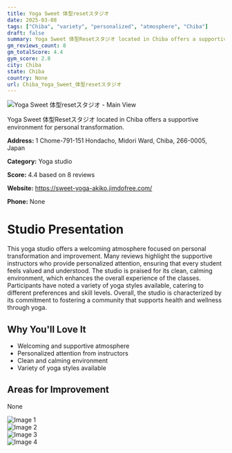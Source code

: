 ```yaml
---
title: Yoga Sweet 体型resetスタジオ
date: 2025-03-08
tags: ["Chiba", "variety", "personalized", "atmosphere", "Chiba"]  
draft: false
summary: Yoga Sweet 体型Resetスタジオ located in Chiba offers a supportive environment for personal transformation.
gm_reviews_count: 8
gm_totalScore: 4.4
gym_score: 2.8
city: Chiba
state: Chiba
country: None
url: Chiba_Yoga_Sweet_体型resetスタジオ
---
```


<div className="aspect-[16/9] relative my-8">
  <img 
    src="https://lh5.googleusercontent.com/p/AF1QipP7Fg4Y6cD0aXQiceBpQpX67XQ8YzhWSsm-V-FO=w1920-h1080-k-no"
    alt="Yoga Sweet 体型resetスタジオ - Main View"
    className="object-cover absolute inset-0 w-full h-full rounded-lg"
  />
</div>

Yoga Sweet 体型Resetスタジオ located in Chiba offers a supportive environment for personal transformation.

**Address:** 1 Chome-791-151 Hondacho, Midori Ward, Chiba, 266-0005, Japan

**Category:** Yoga studio

**Score:** 4.4 based on 8 reviews

**Website:** https://sweet-yoga-akiko.jimdofree.com/

**Phone:** None

# Studio Presentation

This yoga studio offers a welcoming atmosphere focused on personal transformation and improvement. Many reviews highlight the supportive instructors who provide personalized attention, ensuring that every student feels valued and understood. The studio is praised for its clean, calming environment, which enhances the overall experience of the classes. Participants have noted a variety of yoga styles available, catering to different preferences and skill levels. Overall, the studio is characterized by its commitment to fostering a community that supports health and wellness through yoga.



## Why You'll Love It

- Welcoming and supportive atmosphere
- Personalized attention from instructors
- Clean and calming environment
- Variety of yoga styles available

## Areas for Improvement

None

<div className="grid grid-cols-1 xl:grid-cols-2 gap-4 my-8">
<div className="aspect-[4/3] relative"><img src="https://lh5.googleusercontent.com/p/AF1QipM4nEIJM4gZpyatXaROhoCB6W1NJ5mDYsM11fZo=w1920-h1080-k-no" alt="Image 1" className="object-cover absolute inset-0 w-full h-full rounded-lg" /></div>
<div className="aspect-[4/3] relative"><img src="https://lh5.googleusercontent.com/p/AF1QipOd9XtjMWUIRY18eBbzYHQcosyQXQ9m0v6x9A_5=w1920-h1080-k-no" alt="Image 2" className="object-cover absolute inset-0 w-full h-full rounded-lg" /></div>
<div className="aspect-[4/3] relative"><img src="https://lh5.googleusercontent.com/p/AF1QipNMG7F337CSTD7V3KvmMOZRxkCb_JqoLieMSC6R=w1920-h1080-k-no" alt="Image 3" className="object-cover absolute inset-0 w-full h-full rounded-lg" /></div>
<div className="aspect-[4/3] relative"><img src="https://lh5.googleusercontent.com/p/AF1QipNsvURStdeK3MGKxqN_LxqLyt-19Qh-6BpflhJQ=w1920-h1080-k-no" alt="Image 4" className="object-cover absolute inset-0 w-full h-full rounded-lg" /></div>
</div>